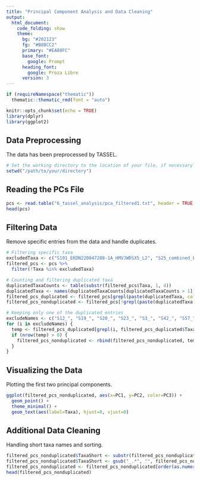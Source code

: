 ```yaml
---
title: "Principal Component Analysis and Data Cleaning"
output: 
  html_document:
    code_folding: show
    theme:
      bg: "#202123"
      fg: "#B8BCC2"
      primary: "#EA80FC"
      base_font:
        google: Prompt
      heading_font:
        google: Proza Libre
      version: 3
---
```


```r
if (requireNamespace("thematic")) 
  thematic::thematic_rmd(font = "auto")
```


```r
knitr::opts_chunk$set(echo = TRUE)
library(dplyr)
library(ggplot2)
```

## Data Preprocessing

The data has been preprocessed by TASSEL.

```r
# Set the working directory to the location of your file, if necessary
setwd("/path/to/your/directory")
```

## Reading the PCs File

```r
pcs <- read.table("6_tassel_analysis/pca_filtered1.txt", header = TRUE, sep = "\t", as.is = TRUE, skip=2)
head(pcs)
```

## Filtering Data

Remove specific entries from the data and handle duplicates.

```r
# Filtering specific taxa
excludedTaxa <- c("S101_EKDN220047288-1A_HMVJWDSX5_L2", "S25_combined_EKDN23H000001-1A_HNHFYDSX5_L4")
filtered_pcs <- pcs %>%
  filter(!Taxa %in% excludedTaxa)

# Counting and filtering duplicated taxa
duplicatedTaxaCounts <- table(substr(filtered_pcs$Taxa, 1, 4))
duplicatedTaxa <- names(duplicatedTaxaCounts[duplicatedTaxaCounts > 1])
filtered_pcs_duplicated <- filtered_pcs[grepl(paste(duplicatedTaxa, collapse="|"), filtered_pcs$Taxa),]
filtered_pcs_nonduplicated <- filtered_pcs[!grepl(paste(duplicatedTaxa, collapse="|"), filtered_pcs$Taxa),]

# Keeping only one of the duplicated entries
excludeNames <- c("S12_", "S19_", "S20_", "S23_", "S3_", "S42_", "S57_", "S6_", "S7_")
for (i in excludeNames) {
  temp <- filtered_pcs_duplicated[grepl(i, filtered_pcs_duplicated$Taxa),]
  if (nrow(temp) > 0) {
    filtered_pcs_nonduplicated <- rbind(filtered_pcs_nonduplicated, temp[1,])
  }
}
```

## Visualizing the Data

Plotting the first two principal components.

```r
ggplot(filtered_pcs_nonduplicated, aes(x=PC1, y=PC2, color=PC3)) + 
  geom_point() + 
  theme_minimal() +
  geom_text(aes(label=Taxa), hjust=0, vjust=0)
```

## Additional Data Cleaning

Handling short taxa names and sorting.

```r
filtered_pcs_nonduplicated$TaxaShort <- substr(filtered_pcs_nonduplicated$Taxa, 1, 4)
filtered_pcs_nonduplicated$TaxaShort <- gsub("_.*", "", filtered_pcs_nonduplicated$TaxaShort)
filtered_pcs_nonduplicated <- filtered_pcs_nonduplicated[order(as.numeric(gsub("S", "", filtered_pcs_nonduplicated$TaxaShort))),]
head(filtered_pcs_nonduplicated)
```
